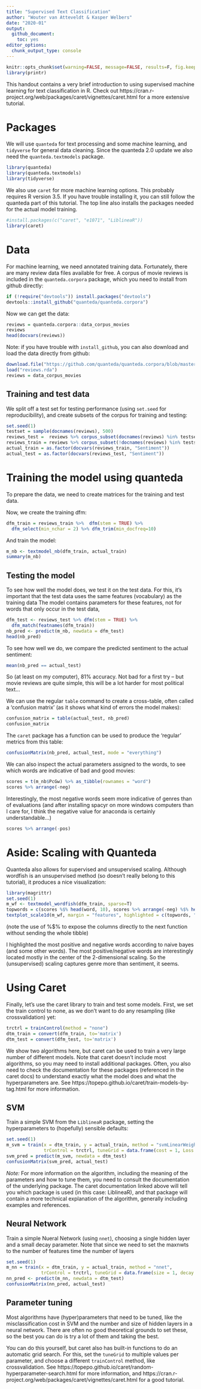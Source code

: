 ```yaml
---
title: "Supervised Text Classification"
author: "Wouter van Atteveldt & Kasper Welbers"
date: "2020-01"
output: 
  github_document:
    toc: yes
editor_options: 
  chunk_output_type: console
---
```


```r
knitr::opts_chunk$set(warning=FALSE, message=FALSE, results=F, fig.keep='none')
library(printr)
```

This handout contains a very brief introduction to using supervised machine learning for text classification in R. Check out  https://cran.r-project.org/web/packages/caret/vignettes/caret.html for a more extensive tutorial. 

# Packages

We will use `quanteda` for text processing and some machine learning, and `tidyverse` for general data cleaning. Since the quanteda 2.0 update we also need the `quanteda.textmodels` package.

```r
library(quanteda)
library(quanteda.textmodels)
library(tidyverse)
```

We also use `caret` for more machine learning options. This probably requires R version 3.5. If you have trouble installing it, you can still follow the quanteda part of this tutorial. 
The top line also installs the packages needed for the actual model training. 

```r
#install.packages(c("caret", "e1071", "LiblineaR"))
library(caret)
```

# Data

For machine learning, we need annotated training data. Fortunately, there are many review data files available for free. A corpus of movie reviews is included in the `quanteda.corpora` package, which you need to install from github directly:

```r
if (!require("devtools")) install.packages("devtools")
devtools::install_github("quanteda/quanteda.corpora")
```

Now we can get the data:

```r
reviews = quanteda.corpora::data_corpus_movies
reviews
head(docvars(reviews))
```

Note: if you have trouble with `install_github`, you can also download and load the data directly from github:

```r
download.file("https://github.com/quanteda/quanteda.corpora/blob/master/data/data_corpus_movies.rda?raw=true", "reviews.rda")
load("reviews.rda")
reviews = data_corpus_movies
```

## Training and test data

We split off a test set for testing performance (using `set.seed` for reproducibility),
and create subsets of the corpus for training and testing:

```r
set.seed(1)
testset = sample(docnames(reviews), 500)
reviews_test =  reviews %>% corpus_subset(docnames(reviews) %in% testset)
reviews_train = reviews %>% corpus_subset(!docnames(reviews) %in% testset)
actual_train = as.factor(docvars(reviews_train, "Sentiment"))
actual_test = as.factor(docvars(reviews_test, "Sentiment"))
```


# Training the model using quanteda

To prepare the data, we need to create matrices for the training and test data.

Now, we create the training dfm:

```r
dfm_train = reviews_train %>%  dfm(stem = TRUE) %>% 
  dfm_select(min_nchar = 2) %>% dfm_trim(min_docfreq=10)
```

And train the model:

```r
m_nb <- textmodel_nb(dfm_train, actual_train)
summary(m_nb)
```

## Testing the model

To see how well the model does, we test it on the test data.
For this, it's important that the test data uses the same features (vocabulary) as the training data
The model contains parameters for these features, not for words that only occur in the test data,

```r
dfm_test <- reviews_test %>% dfm(stem = TRUE) %>% 
  dfm_match(featnames(dfm_train))
nb_pred <- predict(m_nb, newdata = dfm_test)
head(nb_pred)
```

To see how well we do, we compare the predicted sentiment to the actual sentiment:

```r
mean(nb_pred == actual_test)
```

So (at least on my computer), 81% accuracy. Not bad for a first try -- but movie reviews are quite simple, this will be a lot harder for most political text...

We can use the regular `table`  command to create a cross-table, often called a 'confusion matrix' (as it shows what kind of errors the model makes):

```r
confusion_matrix = table(actual_test, nb_pred)
confusion_matrix
```

The `caret` package has a function can be used to produce the 'regular' metrics from this table:

```r
confusionMatrix(nb_pred, actual_test, mode = "everything")
```

We can also inspect the actual parameters assigned to the words, to see which words are indicative of bad and good movies:

```r
scores = t(m_nb$PcGw) %>% as_tibble(rownames = "word")
scores %>% arrange(-neg)
```

Interestingly, the most negative words seem more indicative of genres than of evaluations
(and after installing spacyr on more windows computers than I care for, I think the negative value for anaconda is certainly understandable...)

```r
scores %>% arrange(-pos)
```

# Aside: Scaling with Quanteda

Quanteda also allows for supervised and unsupervised scaling.
Although wordfish is an unsupervised method (so doesn't really belong to this tutorial), it produces a nice visualization:

```r
library(magrittr)
set.seed(1)
m_wf <- textmodel_wordfish(dfm_train, sparse=T)
topwords = c(scores %$% head(word, 10), scores %>% arrange(-neg) %$% head(word, 10))
textplot_scale1d(m_wf, margin = "features", highlighted = c(topwords, "coen", "scorses", "paltrow", "shakespear"))
```

(note the use of %$% to expose the columns directly to the next function without sending the whole tibble)

I highlighted the most positive and negative words according to naive bayes (and some other words).
The most positive/negative words are interestingly located mostly in the center of the 2-dimensional scaling.
So the (unsupervised) scaling captures genre more than sentiment, it seems. 

# Using Caret

Finally, let's use the caret library to train and test some models. 
First, we set the train control to none, as we don't want to do any resampling (like crossvalidation) yet:

```r
trctrl = trainControl(method = "none")
dtm_train = convert(dfm_train, to='matrix')
dtm_test = convert(dfm_test, to='matrix')
```

We show two algorithms here, but caret can be used to train a very large number of different models. 
Note that caret doesn't include most algorithms, so you may need to install additional packages.
Often, you also need to check the documentation for these packages (referenced in the caret docs)
to understand exactly what the model does and what the hyperparameters are. 
See https://topepo.github.io/caret/train-models-by-tag.html for more information. 

## SVM

Train a simple SVM from the `LiblineaR` package, setting the hyperparameters to (hopefully) sensible defaults:

```r
set.seed(1)
m_svm = train(x = dtm_train, y = actual_train, method = "svmLinearWeights2",
              trControl = trctrl, tuneGrid = data.frame(cost = 1, Loss = 0, weight = 1))
svm_pred = predict(m_svm, newdata = dtm_test)
confusionMatrix(svm_pred, actual_test)
```

*Note:* For more information on the algorithm, including the meaning of the parameters and how to tune them, you need to consult the documentation of the underlying package. The caret documentation linked above will tell you which package is used (in this case: LiblineaR), and that package will contain a more technical explanation of the algorithm, generally including examples and references. 

## Neural Network

Train a simple Nueral Network (using `nnet`), choosing a single hidden layer and a small decay parameter. 
Note that since we need to set the maxnwts to the number of features time the number of layers

```r
set.seed(1)
m_nn = train(x = dtm_train, y = actual_train, method = "nnet", 
             trControl = trctrl, tuneGrid = data.frame(size = 1, decay = 5e-4), MaxNWts = 6000)
nn_pred <- predict(m_nn, newdata = dtm_test)
confusionMatrix(nn_pred, actual_test)
```

## Parameter tuning

Most algorithms have (hyper)parameters that need to be tuned, like the misclassification cost in SVM and the number and size of hidden layers in a neural network. There are often no good theoretical grounds to set these, so the best you can do is try a lot of them and taking the best.

You can do this yourself, but caret also has built-in functions to do an automatic grid search. 
For this, set the `tuneGrid` to multiple values per parameter, and choose a different `trainControl` method, like crossvalidation. See https://topepo.github.io/caret/random-hyperparameter-search.html for more information, and https://cran.r-project.org/web/packages/caret/vignettes/caret.html for a good tutorial.

